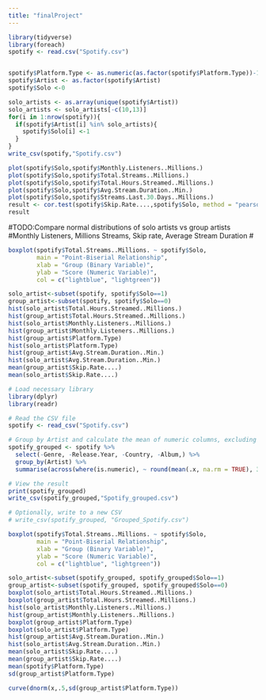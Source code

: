```yaml
---
title: "finalProject"
---
```


```r
library(tidyverse)
library(foreach)
spotify <- read.csv("Spotify.csv")


spotify$Platform.Type <- as.numeric(as.factor(spotify$Platform.Type))-1
spotify$Artist <- as.factor(spotify$Artist)
spotify$Solo <-0

solo_artists <- as.array(unique(spotify$Artist))
solo_artists <- solo_artists[-c(10,13)]
for(i in 1:nrow(spotify)){
  if(spotify$Artist[i] %in% solo_artists){
    spotify$Solo[i] <-1
  }
}
write_csv(spotify,"Spotify.csv")

```


``` r
plot(spotify$Solo,spotify$Monthly.Listeners..Millions.)
plot(spotify$Solo,spotify$Total.Streams..Millions.)
plot(spotify$Solo,spotify$Total.Hours.Streamed..Millions.)
plot(spotify$Solo,spotify$Avg.Stream.Duration..Min.)
plot(spotify$Solo,spotify$Streams.Last.30.Days..Millions.)
result <- cor.test(spotify$Skip.Rate....,spotify$Solo, method = "pearson")
result
```

#TODO:Compare normal distributions of solo artists vs group artists
#Monthly Listeners, Millions Streams, Skip rate, Average Stream Duration
#


```r
boxplot(spotify$Total.Streams..Millions. ~ spotify$Solo,
        main = "Point-Biserial Relationship",
        xlab = "Group (Binary Variable)",
        ylab = "Score (Numeric Variable)",
        col = c("lightblue", "lightgreen"))

solo_artist<-subset(spotify, spotify$Solo==1)
group_artist<-subset(spotify, spotify$Solo==0)
hist(solo_artist$Total.Hours.Streamed..Millions.)
hist(group_artist$Total.Hours.Streamed..Millions.)
hist(solo_artist$Monthly.Listeners..Millions.)
hist(group_artist$Monthly.Listeners..Millions.)
hist(group_artist$Platform.Type)
hist(solo_artist$Platform.Type)
hist(group_artist$Avg.Stream.Duration..Min.)
hist(solo_artist$Avg.Stream.Duration..Min.)
mean(group_artist$Skip.Rate....)
mean(solo_artist$Skip.Rate....)

```


```r
# Load necessary library
library(dplyr)
library(readr)

# Read the CSV file
spotify <- read_csv("Spotify.csv")

# Group by Artist and calculate the mean of numeric columns, excluding specific ones
spotify_grouped <- spotify %>%
  select(-Genre, -Release.Year, -Country, -Album,) %>%
  group_by(Artist) %>%
  summarise(across(where(is.numeric), ~ round(mean(.x, na.rm = TRUE), 3)))

# View the result
print(spotify_grouped)
write_csv(spotify_grouped,"Spotify_grouped.csv")

# Optionally, write to a new CSV
# write_csv(spotify_grouped, "Grouped_Spotify.csv")

```
```r
boxplot(spotify$Total.Streams..Millions. ~ spotify$Solo,
        main = "Point-Biserial Relationship",
        xlab = "Group (Binary Variable)",
        ylab = "Score (Numeric Variable)",
        col = c("lightblue", "lightgreen"))

solo_artist<-subset(spotify_grouped, spotify_grouped$Solo==1)
group_artist<-subset(spotify_grouped, spotify_grouped$Solo==0)
boxplot(solo_artist$Total.Hours.Streamed..Millions.)
boxplot(group_artist$Total.Hours.Streamed..Millions.)
hist(solo_artist$Monthly.Listeners..Millions.)
hist(group_artist$Monthly.Listeners..Millions.)
boxplot(group_artist$Platform.Type)
boxplot(solo_artist$Platform.Type)
hist(group_artist$Avg.Stream.Duration..Min.)
hist(solo_artist$Avg.Stream.Duration..Min.)
mean(solo_artist$Skip.Rate....)
mean(group_artist$Skip.Rate....)
mean(spotify$Platform.Type)
sd(group_artist$Platform.Type)

curve(dnorm(x,.5,sd(group_artist$Platform.Type))
```